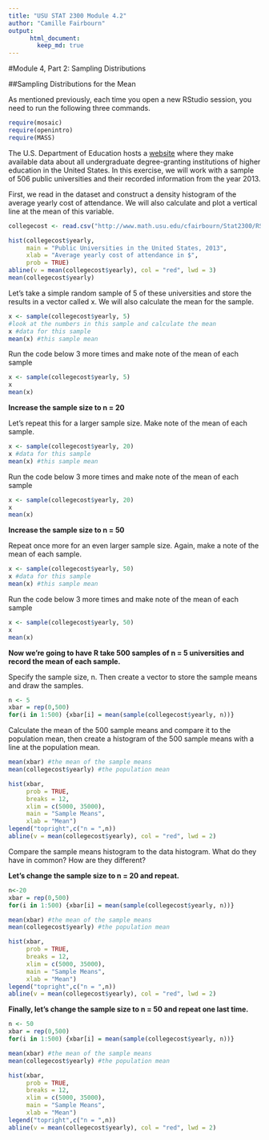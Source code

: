 ```yaml
---
title: "USU STAT 2300 Module 4.2"
author: "Camille Fairbourn"
output:
      html_document:
        keep_md: true
---
```


#Module 4, Part 2: Sampling Distributions

##Sampling Distributions for the Mean

As mentioned previously, each time you open a new RStudio session, you need to run the following three commands.

```r
require(mosaic)
require(openintro)
require(MASS)
```

The U.S. Department of Education hosts a [website](https://collegescorecard.ed.gov/data/) where they make available data about all undergraduate degree-granting institutions of higher education in the United States. In this exercise, we will work with a sample of 506 public universities and their recorded information from the year 2013.

First, we read in the dataset and construct a density histogram of the average yearly cost of attendance. We will also calculate and plot a vertical line at the mean of this variable.
```r
collegecost <- read.csv("http://www.math.usu.edu/cfairbourn/Stat2300/RStudioFiles/data/collegecost.csv")

hist(collegecost$yearly,
     main = "Public Universities in the United States, 2013",
     xlab = "Average yearly cost of attendance in $",
     prob = TRUE)
abline(v = mean(collegecost$yearly), col = "red", lwd = 3)
mean(collegecost$yearly)
```

Let's take a simple random sample of 5 of these universities and store the results in a vector called x. We will also calculate the mean for the sample.

```r
x <- sample(collegecost$yearly, 5)
#look at the numbers in this sample and calculate the mean
x #data for this sample
mean(x) #this sample mean
```

Run the code below 3 more times and make note of the mean of each sample

```r
x <- sample(collegecost$yearly, 5)
x
mean(x)
``` 

**Increase the sample size to n = 20**

Let's repeat this for a larger sample size. Make note of the mean of each sample.

```r
x <- sample(collegecost$yearly, 20)
x #data for this sample
mean(x) #this sample mean
```

Run the code below 3 more times and make note of the mean of each sample

```r
x <- sample(collegecost$yearly, 20)
x
mean(x)
``` 

**Increase the sample size to n = 50**

Repeat once more for an even larger sample size. Again, make a note of the mean of each sample.

```r
x <- sample(collegecost$yearly, 50)
x #data for this sample
mean(x) #this sample mean
```

Run the code below 3 more times and make note of the mean of each sample

```r
x <- sample(collegecost$yearly, 50)
x
mean(x)
``` 

**Now we're going to have R take 500 samples of n = 5 universities and record the mean of each sample.**

Specify the sample size, n. Then create a vector to store the sample means and draw the samples.
```r
n <- 5
xbar = rep(0,500)
for(i in 1:500) {xbar[i] = mean(sample(collegecost$yearly, n))}
```

Calculate the mean of the 500 sample means and compare it to the population mean, then create a histogram of the 500 sample means with a line at the population mean.
```r
mean(xbar) #the mean of the sample means
mean(collegecost$yearly) #the population mean

hist(xbar, 
     prob = TRUE, 
     breaks = 12, 
     xlim = c(5000, 35000),
     main = "Sample Means",
     xlab = "Mean")
legend("topright",c("n = ",n))
abline(v = mean(collegecost$yearly), col = "red", lwd = 2)
```

Compare the sample means histogram to the data histogram. What do they have in common? How are they different?

**Let's change the sample size to n = 20 and repeat.**
```r
n<-20
xbar = rep(0,500)
for(i in 1:500) {xbar[i] = mean(sample(collegecost$yearly, n))}

mean(xbar) #the mean of the sample means
mean(collegecost$yearly) #the population mean

hist(xbar, 
     prob = TRUE, 
     breaks = 12, 
     xlim = c(5000, 35000),
     main = "Sample Means",
     xlab = "Mean")
legend("topright",c("n = ",n))
abline(v = mean(collegecost$yearly), col = "red", lwd = 2)
```

**Finally, let's change the sample size to n = 50 and repeat one last time.**
```r
n <- 50
xbar = rep(0,500)
for(i in 1:500) {xbar[i] = mean(sample(collegecost$yearly, n))}

mean(xbar) #the mean of the sample means
mean(collegecost$yearly) #the population mean

hist(xbar, 
     prob = TRUE, 
     breaks = 12, 
     xlim = c(5000, 35000),
     main = "Sample Means",
     xlab = "Mean")
legend("topright",c("n = ",n))
abline(v = mean(collegecost$yearly), col = "red", lwd = 2)
```
